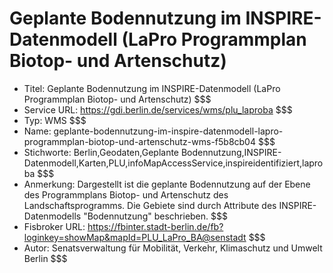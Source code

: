 # Geplante Bodennutzung im INSPIRE-Datenmodell (LaPro Programmplan Biotop- und Artenschutz)
- Titel: Geplante Bodennutzung im INSPIRE-Datenmodell (LaPro Programmplan Biotop- und Artenschutz) $$$
- Service URL: https://gdi.berlin.de/services/wms/plu_laproba $$$
- Typ: WMS $$$
- Name: geplante-bodennutzung-im-inspire-datenmodell-lapro-programmplan-biotop-und-artenschutz-wms-f5b8cb04 $$$
- Stichworte: Berlin,Geodaten,Geplante Bodennutzung,INSPIRE-Datenmodell,Karten,PLU,infoMapAccessService,inspireidentifiziert,laproba $$$
- Anmerkung: Dargestellt ist die geplante Bodennutzung auf der Ebene des Programmplans Biotop- und Artenschutz des Landschaftsprogramms. Die Gebiete sind durch Attribute des INSPIRE-Datenmodells "Bodennutzung" beschrieben. $$$
- Fisbroker URL: https://fbinter.stadt-berlin.de/fb?loginkey=showMap&mapId=PLU_LaPro_BA@senstadt $$$
- Autor: Senatsverwaltung für Mobilität, Verkehr, Klimaschutz und Umwelt Berlin $$$
